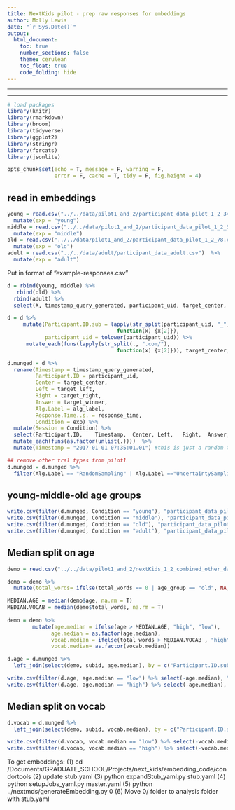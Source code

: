```yaml
---
title: NextKids pilot - prep raw responses for embeddings
author: Molly Lewis 
date: "`r Sys.Date()`"
output: 
  html_document:
    toc: true
    number_sections: false
    theme: cerulean
    toc_float: true
    code_folding: hide 
---
```


******
******

```r
# load packages
library(knitr)
library(rmarkdown)
library(broom)
library(tidyverse) 
library(ggplot2)
library(stringr)
library(forcats)
library(jsonlite)

opts_chunk$set(echo = T, message = F, warning = F, 
               error = F, cache = T, tidy = F, fig.height = 4)
```  

## read in embeddings
```r
young = read.csv("../../data/pilot1_and_2/participant_data_pilot_1_2_34.csv") %>%
  mutate(exp = "young")
middle = read.csv("../../data/pilot1_and_2/participant_data_pilot_1_2_56.csv")  %>%
  mutate(exp = "middle")
old = read.csv("../../data/pilot1_and_2/participant_data_pilot_1_2_78.csv")  %>%
  mutate(exp = "old")
adult = read.csv("../../data/adult/participant_data_adult.csv")  %>%
  mutate(exp = "adult")
```

Put in format of "example-responses.csv"
```r
d = rbind(young, middle) %>%
   rbind(old) %>%
  rbind(adult) %>%
  select(X, timestamp_query_generated, participant_uid, target_center, target_left, target_right, target_winner, alg_label,response_time, exp)

d = d %>%
     mutate(Participant.ID.sub = lapply(str_split(participant_uid, "_"), 
                                   function(x) {x[2]}),
            participant_uid = tolower(participant_uid)) %>%
      mutate_each(funs(lapply(str_split(., ".com/"), 
                                   function(x) {x[2]})), target_center, target_left, target_right, target_winner) 

d.munged = d %>%
  rename(Timestamp = timestamp_query_generated,
         Participant.ID = participant_uid,
         Center = target_center,
         Left = target_left,
         Right = target_right,
         Answer = target_winner,
         Alg.Label = alg_label,
         Response.Time..s. = response_time,
         Condition = exp) %>%
  mutate(Session = Condition) %>%
  select(Participant.ID,	Timestamp,	Center,	Left,	Right,	Answer,	Alg.Label,	Response.Time..s.,	Participant.ID.sub,	Condition,	Session) %>%
  mutate_each(funs(as.factor(unlist(.))))  %>%
  mutate(Timestamp = "2017-01-01 07:35:01.01") #this is just a random time so the date is in the right format for the python script

## remove other tral types from pilot1
d.munged = d.munged %>%
  filter(Alg.Label == "RandomSampling" | Alg.Label =="UncertaintySampling") 

```

## young-middle-old age groups
```r
write.csv(filter(d.munged, Condition == "young"), "participant_data_pilot_1_2_34M.csv")
write.csv(filter(d.munged, Condition == "middle"), "participant_data_pilot_1_2_56M.csv")
write.csv(filter(d.munged, Condition == "old"), "participant_data_pilot_1_2_78M.csv")
write.csv(filter(d.munged, Condition == "adult"), "participant_data_pilot_adultM.csv")

```

## Median split on age
```r
demo = read.csv("../../data/pilot1_and_2/nextKids_1_2_combined_other_data.csv")

demo = demo %>%
  mutate(total_words= ifelse(total_words == 0 | age_group == "old", NA, total_words))
```

```r
MEDIAN.AGE = median(demo$age, na.rm = T)
MEDIAN.VOCAB = median(demo$total_words, na.rm = T)
      
demo = demo %>%
        mutate(age.median = ifelse(age > MEDIAN.AGE, "high", "low"),
              age.median = as.factor(age.median),
              vocab.median = ifelse(total_words > MEDIAN.VOCAB , "high", "low"),
              vocab.median= as.factor(vocab.median))
```

```r
d.age = d.munged %>%
  left_join(select(demo, subid, age.median), by = c("Participant.ID.sub" = "subid"))

write.csv(filter(d.age, age.median == "low") %>% select(-age.median), "participant_data_pilot_1_2_lowageM.csv")
write.csv(filter(d.age, age.median == "high") %>% select(-age.median), "participant_data_pilot_1_2_highageM.csv")
```

## Median split on vocab
```r
d.vocab = d.munged %>%
  left_join(select(demo, subid, vocab.median), by = c("Participant.ID.sub" = "subid"))

write.csv(filter(d.vocab, vocab.median == "low") %>% select(-vocab.median), "participant_data_pilot_1_2_lowvocabM.csv")
write.csv(filter(d.vocab, vocab.median == "high") %>% select(-vocab.median), "participant_data_pilot_1_2_highvocabM.csv")
```



To get embeddings:
(1) cd /Documents/GRADUATE_SCHOOL/Projects/next_kids/embedding_code/condortools
(2) update stub.yaml
(3) python expandStub_yaml.py stub.yaml
(4) python setupJobs_yaml.py master.yaml
(5) python ../nextmds/generateEmbedding.py 0
(6) Move 0/ folder to analysis folder with stub.yaml

